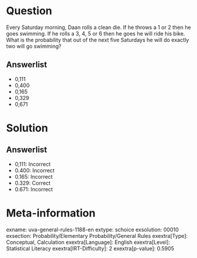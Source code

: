 Question
========

Every Saturday morning, Daan rolls a clean die. If he throws a 1 or 2 then he goes swimming. If he rolls a 3, 4, 5 or 6 then he goes he will ride his bike. What is the probability that out of the next five Saturdays he will do exactly two will go swimming?

Answerlist
----------

* 0,111
* 0,400
* 0,165
* 0,329
* 0,671

Solution
========

Answerlist
----------

* 0,111: Incorrect
* 0.400: Incorrect
* 0.165: Incorrect
* 0.329: Correct
* 0.671: Incorrect

Meta-information
================
exname: uva-general-rules-1188-en
extype: schoice
exsolution: 00010
exsection: Probability/Elementary Probability/General Rules
exextra[Type]: Conceptual, Calculation
exextra[Language]: English
exextra[Level]: Statistical Literacy
exextra[IRT-Difficulty]: 2
exextra[p-value]: 0.5905
